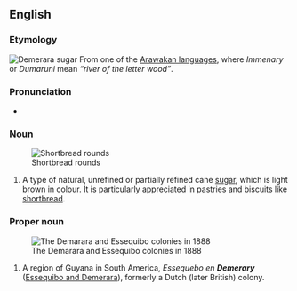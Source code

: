 {{also|demerara}}
==English==
{{wikipedia}}

===Etymology===
[[File:Demerara sugar-1.JPG|right|thumb|Demerara sugar]]
From one of the [[:w:Arawakan languages|Arawakan languages]], where ''Immenary'' or ''Dumaruni'' mean ''“river of the letter wood”''.

===Pronunciation===
* {{a|UK}} {{IPA|en|/dɛməˈɹeəɹə/}}

===Noun===
{{en-noun|~}}
[[File:Shortbreadrounds.jpg|right|thumb|Shortbread rounds]]

# A type of natural, unrefined or partially refined cane [[sugar]], which is light brown in colour. It is particularly appreciated in pastries and biscuits like [[:w:Shortbread|shortbread]].

===Proper noun===
{{en-proper noun}}
[[File:Dutch colonies Guyana.png|right|thumb|The Demarara and Essequibo colonies in 1888]]

# A region of Guyana in South America, ''Essequebo en '''Demerary''''' ([[:w:Demerara|Essequibo and Demerara]]), formerly a Dutch (later British) colony.